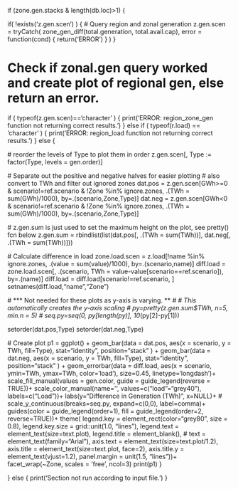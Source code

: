 
if (zone.gen.stacks & length(db.loc)>1) {

if( !exists('z.gen.scen') ) {
  # Query region and zonal generation
  z.gen.scen = tryCatch( zone_gen_diff(total.generation, total.avail.cap), error = function(cond) { return('ERROR') } )
}

# Check if zonal.gen query worked and create plot of regional gen, else return an error.
if ( typeof(z.gen.scen)=='character' ) {
  print('ERROR: region_zone_gen function not returning correct results.')
} else if ( typeof(r.load) == 'character' ) {
  print('ERROR: region_load function not returning correct results.')
} else {
  
  # reorder the levels of Type to plot them in order
  z.gen.scen[, Type := factor(Type, levels = gen.order)]

  # Separate out the positive and negative halves for easier plotting
  # also convert to TWh and filter out ignored zones
  dat.pos = z.gen.scen[GWh>=0 & scenario!=ref.scenario & !Zone %in% ignore.zones, 
                        .(TWh = sum(GWh)/1000), by=.(scenario,Zone,Type)]
  dat.neg = z.gen.scen[GWh<0 & scenario!=ref.scenario & !Zone %in% ignore.zones, 
                        .(TWh = sum(GWh)/1000), by=.(scenario,Zone,Type)]
    
  # z.gen.sum is just used to set the maximum height on the plot, see pretty() fcn below
  z.gen.sum = rbindlist(list(dat.pos[, .(TWh = sum(TWh))], dat.neg[, .(TWh = sum(TWh))]))  
  
  # Calculate difference in load
  zone.load.scen = z.load[!name %in% ignore.zones, .(value = sum(value)/1000), by=.(scenario,name)]
  diff.load = zone.load.scen[, .(scenario, TWh = value-value[scenario==ref.scenario]), by=.(name)]
  diff.load = diff.load[scenario!=ref.scenario, ]
  setnames(diff.load,"name","Zone")
  
  # *** Not needed for these plots as y-axis is varying. ***
  # # This automatically creates the y-axis scaling
  # py=pretty(z.gen.sum$TWh, n=5, min.n = 5)
  # seq.py=seq(0, py[length(py)], 10*(py[2]-py[1]))
  
  setorder(dat.pos,Type)
  setorder(dat.neg,Type)

  # Create plot
  p1 = ggplot() +
          geom_bar(data = dat.pos, aes(x = scenario, y = TWh, fill=Type), stat="identity", position="stack" ) +
          geom_bar(data = dat.neg, aes(x = scenario, y = TWh, fill=Type), stat="identity", position="stack" ) +
          geom_errorbar(data = diff.load, aes(x = scenario, ymin=TWh, ymax=TWh, color='load'), size=0.45, linetype='longdash')+
          scale_fill_manual(values = gen.color, guide = guide_legend(reverse = TRUE))+
          scale_color_manual(name='', values=c("load"="grey40"), labels=c("Load"))+
          labs(y="Difference in Generation (TWh)", x=NULL)+
          # scale_y_continuous(breaks=seq.py, expand=c(0,0), label=comma)+
          guides(color = guide_legend(order=1), fill = guide_legend(order=2, reverse=TRUE))+
               theme(    legend.key =      element_rect(color="grey80", size = 0.8), 
                         legend.key.size = grid::unit(1.0, "lines"),
                         legend.text =     element_text(size=text.plot), 
                         legend.title =    element_blank(),
                 #                         text = element_text(family="Arial"),
                         axis.text =       element_text(size=text.plot/1.2), 
                         axis.title =      element_text(size=text.plot, face=2), 
                         axis.title.y =    element_text(vjust=1.2), 
                         panel.margin =    unit(1.5, "lines"))+
              facet_wrap(~Zone, scales = 'free', ncol=3)
  print(p1)
}

} else { print('Section not run according to input file.') }
